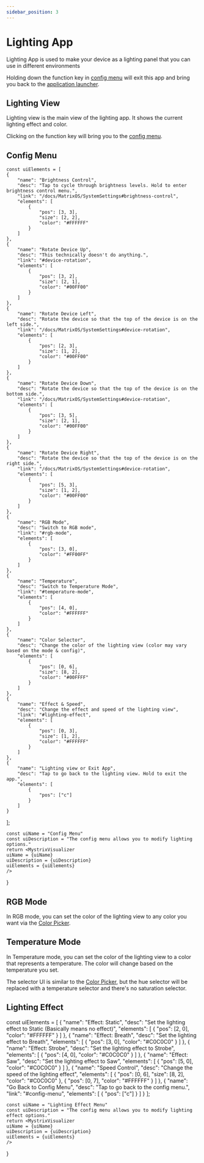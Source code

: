 ```yaml
---
sidebar_position: 3
---
```



# Lighting App

Lighting App is used to make your device as a lighting panel that you can use in different environments

Holding down the function key in [config menu](#config-menu) will exit this app and bring you back to the [application launcher](/docs/MatrixOS/ApplicationLauncher).

## Lighting View
Lighting view is the main view of the lighting app. It shows the current lighting effect and color.

Clicking on the function key will bring you to the [config menu](#config-menu).

## Config Menu


    const uiElements = [
    {
        "name": "Brightness Control",
        "desc": "Tap to cycle through brightness levels. Hold to enter brightness control menu.",
        "link": "/docs/MatrixOS/SystemSettings#brightness-control",
        "elements": [
            {
                "pos": [3, 3],
                "size": [2, 2],
                "color": "#FFFFFF"
            }
        ]
    },
    {
        "name": "Rotate Device Up",
        "desc": "This technically doesn't do anything.",
        "link": "#device-rotation",
        "elements": [
            {
                "pos": [3, 2],
                "size": [2, 1],
                "color": "#00FF00"
            }
        ]
    },
    {
        "name": "Rotate Device Left",
        "desc": "Rotate the device so that the top of the device is on the left side.",
        "link": "/docs/MatrixOS/SystemSettings#device-rotation",
        "elements": [
            {
                "pos": [2, 3],
                "size": [1, 2],
                "color": "#00FF00"
            }
        ]
    },
    {
        "name": "Rotate Device Down",
        "desc": "Rotate the device so that the top of the device is on the bottom side.",
        "link": "/docs/MatrixOS/SystemSettings#device-rotation",
        "elements": [
            {
                "pos": [3, 5],
                "size": [2, 1],
                "color": "#00FF00"
            }
        ]
    },
    {
        "name": "Rotate Device Right",
        "desc": "Rotate the device so that the top of the device is on the right side.",
        "link": "/docs/MatrixOS/SystemSettings#device-rotation",
        "elements": [
            {
                "pos": [5, 3],
                "size": [1, 2],
                "color": "#00FF00"
            }
        ]
    },
    {
        "name": "RGB Mode",
        "desc": "Switch to RGB mode",
        "link": "#rgb-mode",
        "elements": [
            {
                "pos": [3, 0],
                "color": "#FF00FF"
            }
        ]
    },
    {
        "name": "Temperature",
        "desc": "Switch to Temperature Mode",
        "link": "#temperature-mode",
        "elements": [
            {
                "pos": [4, 0],
                "color": "#FFFFFF"
            }
        ]
    },
    {
        "name": "Color Selector",
        "desc": "Change the color of the lighting view (color may vary based on the mode & config)",
        "elements": [
            {
                "pos": [0, 6],
                "size": [8, 2],
                "color": "#00FFFF"
            }
        ]
    },
    {
        "name": "Effect & Speed",
        "desc": "Change the effect and speed of the lighting view",
        "link": "#lighting-effect",
        "elements": [
            {
                "pos": [0, 3],
                "size": [1, 2],
                "color": "#FFFFFF"
            }
        ]
    },
    {
        "name": "Lighting view or Exit App",
        "desc": "Tap to go back to the lighting view. Hold to exit the app.",
        "elements": [
            {
                "pos": ["c"]
            }
        ]
    }
];

    const uiName = "Config Menu"
    const uiDescription = "The config menu allows you to modify lighting options."
    return <MystrixVisualizer 
    uiName = {uiName}
    uiDescription = {uiDescription}
    uiElements = {uiElements}
    />
}

<ConfigMenu/>

## RGB Mode
In RGB mode, you can set the color of the lighting view to any color you want via the [Color Picker](/docs/MatrixOS/SharedUI/ColorPicker).

## Temperature Mode
In Temperature mode, you can set the color of the lighting view to a color that represents a temperature. The color will change based on the temperature you set. 

The selector UI is similar to the [Color Picker](/docs/MatrixOS/SharedUI/ColorPicker), but the hue selector will be replaced with a temperature selector and there's no saturation selector.

## Lighting Effect


   const uiElements = [
    {
        "name": "Effect: Static",
        "desc": "Set the lighting effect to Static (Basically means no effect)",
        "elements": [
            {
                "pos": [2, 0],
                "color": "#FFFFFF"
            }
        ]
    },
    {
        "name": "Effect: Breath",
        "desc": "Set the lighting effect to Breath",
        "elements": [
            {
                "pos": [3, 0],
                "color": "#C0C0C0"
            }
        ]
    },
    {
        "name": "Effect: Strobe",
        "desc": "Set the lighting effect to Strobe",
        "elements": [
            {
                "pos": [4, 0],
                "color": "#C0C0C0"
            }
        ]
    },
    {
        "name": "Effect: Saw",
        "desc": "Set the lighting effect to Saw",
        "elements": [
            {
                "pos": [5, 0],
                "color": "#C0C0C0"
            }
        ]
    },
    {
        "name": "Speed Control",
        "desc": "Change the speed of the lighting effect",
        "elements": [
            {
                "pos": [0, 6],
                "size": [8, 2],
                "color": "#C0C0C0"
            },
            {
                "pos": [0, 7],
                "color": "#FFFFFF"
            }
        ]
    },
    {
        "name": "Go Back to Config Menu",
        "desc": "Tap to go back to the config menu.",
        "link": "#config-menu",
        "elements": [
            {
                "pos": ["c"]
            }
        ]
    }
];


    const uiName = "Lighting Effect Menu"
    const uiDescription = "The config menu allows you to modify lighting effect options."
    return <MystrixVisualizer 
    uiName = {uiName}
    uiDescription = {uiDescription}
    uiElements = {uiElements}
    />
}

<LightingEffect/>